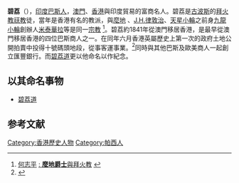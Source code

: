 {{noteTA
|1=zh-cn:帕西;zh-tw:帕西;zh-hk:巴斯;zh-mo:巴斯;
}}
'''碧荔'''（{{lang-en|'''Dhunjeebhoy Ruttonjee Bisney'''}}），[[印度人|印度]][[巴斯人|巴斯人]]，[[澳門|澳門]]、[[香港|香港]]與印度貿易的富商名人。碧荔是[[古波斯|古波斯]]的[[拜火教|拜火教]][[祆教|祆教]]徒，當年是香港有名的教派，與[[麼地|麼地]] 、[[J.H.律敦治|J.H.律敦治]]、[[天星小輪|天星小輪]]之前身[[九龍小輪|九龍小輪]]創辦人[[米泰華拉|米泰華拉]]等是同一[[宗教|宗教]] <ref>[[何志平|何志平]] [http://www.hab.gov.hk/file_manager/sc/documents/whats_new/from_the_desk_of_secretary_for_home_affairs/shaarticles110_20060325_c.pdf : '''麼地爵士'''與拜火教] {{Wayback|url=http://www.hab.gov.hk/file_manager/sc/documents/whats_new/from_the_desk_of_secretary_for_home_affairs/shaarticles110_20060325_c.pdf |date=20070927223248 }}</ref>。碧荔約1841年從澳門移居香港，是最早從澳門移居香港的四位巴斯商人之一。在同年六月香港英屬歷史上第一次的政府土地公開拍賣中投得十號碼頭地段，從事客運事業。<ref>{{Cite web |url=http://www.macaudata.com/macaubook/book128/html/07701.htm |title=瑣羅亞斯德教 |accessdate=2015-03-19 |archive-date=2015-04-02 |archive-url=https://web.archive.org/web/20150402123756/http://www.macaudata.com/macaubook/book128/html/07701.htm |dead-url=no }}</ref>同時與其他巴斯及歐美商人一起創立匯豐銀行。而[[碧荔道|碧荔道]]更以他命名以作紀念。

==以其命名事物==
* [[碧荔道|碧荔道]]

==参考文献==
<div class="references-small">
<references />
</div>
{{DEFAULTSORT:Bisney}}
[[Category:香港歷史人物|Category:香港歷史人物]]
[[Category:帕西人|Category:帕西人]]